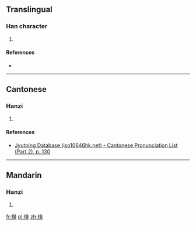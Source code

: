 ==Translingual==

===Han character===
{{Han char|rn=75|rad=木|as=09|sn=13|four=42934|canj=DNOK|ids=⿰木癸}}

# {{defn|Han|sort=木09}}

====References====
* {{Han ref|kx=0539.040|dkj=15122|dj=0926.180|hdz=21258.030|uh=6951|ud=26961|bh=DDEF|bd=56815}}

----

==Cantonese==

===Hanzi===
{{yue-hanzi|jyut=[[kwai5]]|y=kwai5}}

# {{defn|lang=yue|sort=木09}}

====References====
*[http://www.iso10646hk.net/jp/document/download.jsp Jyutping Database (iso10646hk.net) - Cantonese Pronunciation List (Part 2), p. 130]

----

==Mandarin==

===Hanzi===
{{cmn-hanzi|pin=[[kuí]] ([[kui2]])|wg=k'uei<sup>2</sup>}}

# {{defn|lang=cmn|sort=木09}}

[[fr:楑]]
[[pl:楑]]
[[zh:楑]]